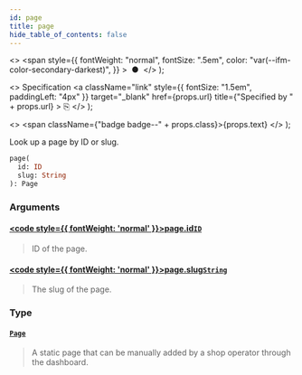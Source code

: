 ```yaml
---
id: page
title: page
hide_table_of_contents: false
---
```


  <>
    <span
      style={{
        fontWeight: "normal",
        fontSize: ".5em",
        color: "var(--ifm-color-secondary-darkest)",
      }}
    >
      &nbsp;●&nbsp;
    </span>
  </>
);

  <>
    Specification
    <a
      className="link"
      style={{ fontSize: "1.5em", paddingLeft: "4px" }}
      target="\_blank"
      href={props.url}
      title={"Specified by " + props.url}
    >
      ⎘
    </a>
  </>
);

  <>
    <span className={"badge badge--" + props.class}>{props.text}</span>
  </>
);

Look up a page by ID or slug.

```graphql
page(
  id: ID
  slug: String
): Page
```

### Arguments

#### [<code style={{ fontWeight: 'normal' }}>page.<b>id</b></code>](#)<Bullet />[`ID`](../../../api-reference/miscellaneous/scalars/id) <Badge class="secondary" text="scalar"/>

> ID of the page.

#### [<code style={{ fontWeight: 'normal' }}>page.<b>slug</b></code>](#)<Bullet />[`String`](../../../api-reference/miscellaneous/scalars/string) <Badge class="secondary" text="scalar"/>

> The slug of the page.

### Type

#### [`Page`](../../../api-reference/pages/objects/page) <Badge class="secondary" text="object"/>

> A static page that can be manually added by a shop operator through the dashboard.
